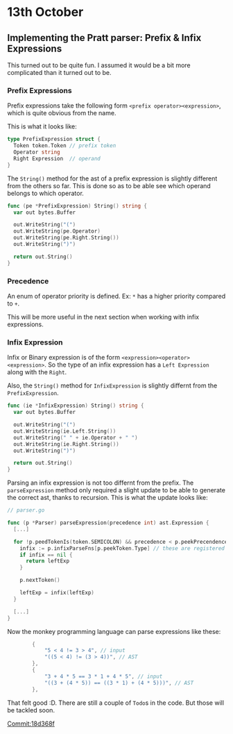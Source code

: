 # 13th October

## Implementing the Pratt parser: Prefix & Infix Expressions

This turned out to be quite fun. I assumed it would be a bit more complicated 
than it turned out to be.

### Prefix Expressions

Prefix expressions take the following form `<prefix operator><expression>`, which is 
quite obvious from the name.

This is what it looks like:

```go
type PrefixExpression struct {
  Token token.Token // prefix token
  Operator string
  Right Expression  // operand
}
```

The `String()` method for the ast of a prefix expression is slightly different from 
the others so far. This is done so as to be able see which operand belongs to which operator.

```go
func (pe *PrefixExpression) String() string {
  var out bytes.Buffer

  out.WriteString("(")
  out.WriteString(pe.Operator)
  out.WriteString(pe.Right.String())
  out.WriteString(")")

  return out.String()
}
```

### Precedence

An enum of operator priority  is defined. Ex: `*` has a higher priority compared 
to `+`.

This will be more useful in the next section when working with infix expressions.

### Infix Expression

Infix or Binary expression is of the form `<expression><operator><expression>`. So the type of 
an infix expression has a `Left Expression` along with the `Right`.

Also, the `String()` method for `InfixExpression` is slightly differnt from the `PrefixExpression`.

```go
func (ie *InfixExpression) String() string {
  var out bytes.Buffer

  out.WriteString("(")
  out.WriteString(ie.Left.String())
  out.WriteString(" " + ie.Operator + " ")
  out.WriteString(ie.Right.String())
  out.WriteString(")")

  return out.String()
}

```

Parsing an infix expression is not too differnt from the prefix. The `parseExpression` method 
only required a slight update to be able to generate the correct ast, thanks to recursion. This 
is what the update looks like:

```go
// parser.go

func (p *Parser) parseExpression(precedence int) ast.Expression {
  [...]

  for !p.peedTokenIs(token.SEMICOLON) && precedence < p.peekPrecendence() {
    infix := p.infixParseFns[p.peekToken.Type] // these are registered when instantiating the Lexer
    if infix == nil {
      return leftExp
    }

    p.nextToken()

    leftExp = infix(leftExp)
  }

  [...]
}
```

Now the monkey programming language can parse expressions like these:
```go
		{
			"5 < 4 != 3 > 4", // input
			"((5 < 4) != (3 > 4))", // AST
		},
		{
			"3 + 4 * 5 == 3 * 1 + 4 * 5", // input
			"((3 + (4 * 5)) == ((3 * 1) + (4 * 5)))", // AST
		},

```

That felt good :D. There are still a couple of `Todo`s in the code. But those 
will be tackled soon.


[Commit:18d368f](https://github.com/Cijin/go-interpreter/commit/18d368f1d4db58b4ea1f35f0e37acd34455f6258)
